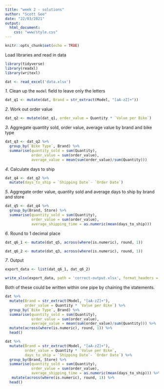```yaml
---
title: "week 2 - solutions"
author: "Scott Gee"
date: "22/03/2021"
output: 
  html_document:
    css: "www/style.css"
---
```


```r
knitr::opts_chunk$set(echo = TRUE)
```
<script src="www/hideOutput.js"></script>

Load libraries and read in data
<div class="fold s">
```r
library(tidyverse)
library(readxl)
library(writexl)

dat <- read_excel('data.xlsx')
```
</div>
*1*. Clean up the `model` field to leave only the letters
<div class="fold s">
```r
dat_q1 <- mutate(dat, Brand = str_extract(Model, "[aA-zZ]+"))
```
</div>
*2*. Work out order value 
<div class="fold s">
```r
dat_q2 <- mutate(dat_q1, order_value = Quantity * `Value per Bike`)
```
</div>
*3*. Aggregate quantity sold, order value, average value by brand and bike type 
<div class="fold s">
```r
dat_q3 <- dat_q2 %>% 
  group_by(`Bike Type`, Brand) %>% 
  summarise(quantity_sold = sum(Quantity), 
            order_value = sum(order_value),
            average_value = mean(sum(order_value)/sum(Quantity)))
```
</div>
*4*. Calculate days to ship
<div class="fold s">
```r
dat_q4 <- dat_q2 %>% 
  mutate(days_to_ship = `Shipping Date`- `Order Date`)
```
</div>
*5*. Aggregate order value, quantity sold and average days to ship by brand and store
<div class="fold s">
```r
dat_q5 <- dat_q4 %>% 
  group_by(Brand, Store) %>% 
  summarise(quantity_sold = sum(Quantity), 
            order_value = sum(order_value),
            average_shipping_time = as.numeric(mean(days_to_ship)))
```
</div>

*6*. Round to 1 decimal place
<div class="fold s">
```r
dat_q6_1 <- mutate(dat_q5, across(where(is.numeric), round, 1))

dat_q6_2 <- mutate(dat_q3, across(where(is.numeric), round, 1))
```
</div>
*7*. Output
<div class="fold s">
```r
export_data <- list(dat_q6_1, dat_q6_2)

write_xlsx(export_data, path = 'correct-output.xlsx', format_headers = FALSE)
```
</div>
Both of these could be written within one pipe by chaining the statements.
<div class="fold s">
```r
dat %>% 
  mutate(Brand = str_extract(Model, "[aA-zZ]+"),
         order_value = Quantity * `Value per Bike`) %>% 
  group_by(`Bike Type`, Brand) %>% 
  summarise(quantity_sold = sum(Quantity), 
            order_value = sum(order_value),
            average_value = mean(sum(order_value)/sum(Quantity))) %>% 
  mutate(across(where(is.numeric), round, 1)) %>% 
  head()

dat %>% 
  mutate(Brand = str_extract(Model, "[aA-zZ]+"),
         order_value = Quantity * `Value per Bike`,
         days_to_ship = `Shipping Date`- `Order Date`) %>% 
  group_by(Brand, Store) %>% 
  summarise(quantity_sold = sum(Quantity), 
            order_value = sum(order_value),
            average_shipping_time = as.numeric(mean(days_to_ship))) %>% 
   mutate(across(where(is.numeric), round, 1)) %>% 
  head()
  
```
</div>
